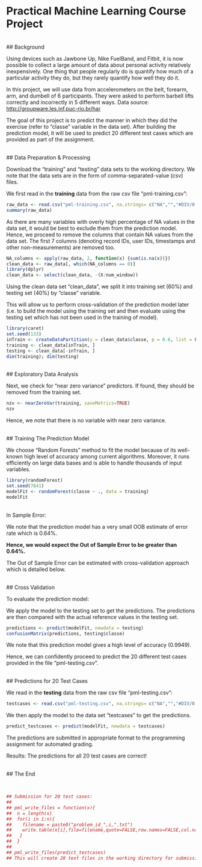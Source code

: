 # Practical Machine Learning Course Project

<br/>
## Background

Using devices such as Jawbone Up, Nike FuelBand, and Fitbit, it is now possible to collect a large amount of data about personal activity relatively inexpensively. One thing that people regularly do is quantify how much of a particular activity they do, but they rarely quantify how well they do it. 

In this project, we will use data from accelerometers on the belt, forearm, arm, and dumbell of 6 participants. They were asked to perform barbell lifts correctly and incorrectly in 5 different ways. Data source: <http://groupware.les.inf.puc-rio.br/har>

The goal of this project is to predict the manner in which they did the exercise (refer to "classe" variable in the data set). After building the prediction model, it will be used to predict 20 different test cases which are provided as part of the assignment.

<br/>
## Data Preparation & Processing

Download the "training" and "testing" data sets to the working directory. We note that the data sets are in the form of comma-separated-value (csv) files.

We first read in the **training** data from the raw csv file "pml-training.csv": 

```r
raw_data <- read.csv("pml-training.csv", na.strings= c("NA","","#DIV/0!"))
summary(raw_data)
```

As there are many variables with overly high percentage of NA values in the data set, it would be best to exclude them from the prediction model. Hence, we proceed to remove the columns that contain NA values from the data set. The first 7 columns (denoting record IDs, user IDs, timestamps and other non-measurements) are removed too.

```r
NA_columns <- apply(raw_data, 2, function(x) {sum(is.na(x))})
clean_data <- raw_data[, which(NA_columns == 0)]
library(dplyr)
clean_data <- select(clean_data, -(X:num_window))
```

Using the clean data set "clean_data", we split it into training set (60%) and testing set (40%) by "classe" variable. 

This will allow us to perform cross-validation of the prediction model later (i.e. to build the model using the training set and then evaluate using the testing set which has not been used in the training of model).

```r
library(caret)
set.seed(133)
inTrain <- createDataPartition(y = clean_data$classe, p = 0.6, list = FALSE)
training <- clean_data[inTrain, ]
testing <- clean_data[-inTrain, ]
dim(training); dim(testing)
```

<br/>
## Exploratory Data Analysis

Next, we check for "near zero variance" predictors. If found, they should be removed from the training set.

```r
nzv <- nearZeroVar(training, saveMetrics=TRUE)
nzv
```

Hence, we note that there is no variable with near zero variance.

<br/>
## Training The Prediction Model

We choose "Random Forests" method to fit the model because of its well-known high level of accuracy among current algorithms. Moreover, it runs efficiently on large data bases and is able to handle thousands of input variables.


```r
library(randomForest)
set.seed(7841)
modelFit <- randomForest(classe ~ ., data = training)
modelFit
```

<br/>
In Sample Error:

We note that the prediction model has a very small OOB estimate of error rate which is 0.64%. 

**Hence, we would expect the Out of Sample Error to be greater than 0.64%.** 

The Out of Sample Error can be estimated with cross-validation approach which is detailed below. 

<br/>
## Cross Validation

To evaluate the prediction model: 

We apply the model to the testing set to get the predictions. The predictions are then compared with the actual reference values in the testing set.

```r
predictions <- predict(modelFit, newdata = testing)
confusionMatrix(predictions, testing$classe)
```

We note that this prediction model gives a high level of accuracy (0.9949). 

Hence, we can confidently proceed to predict the 20 different test cases provided in the file "pml-testing.csv".

<br/>
## Predictions for 20 Test Cases

We read in the **testing** data from the raw csv file "pml-testing.csv": 

```r
testcases <- read.csv("pml-testing.csv", na.strings= c("NA","","#DIV/0!"))
```

We then apply the model to the data set "testcases" to get the predictions. 

```r
predict_testcases <- predict(modelFit, newdata = testcases)
```

The predictions are submitted in appropriate format to the programming assignment for automated grading.

Results: The predictions for all 20 test cases are correct! 

<br/>
## The End

<br/>
```r
## Submission for 20 test cases:
## 
## pml_write_files = function(x){
##  n = length(x)
##  for(i in 1:n){
##    filename = paste0("problem_id_",i,".txt")
##    write.table(x[i],file=filename,quote=FALSE,row.names=FALSE,col.names=FALSE)
##   }
##  }
## 
## pml_write_files(predict_testcases)
## This will create 20 text files in the working directory for submission.
```
